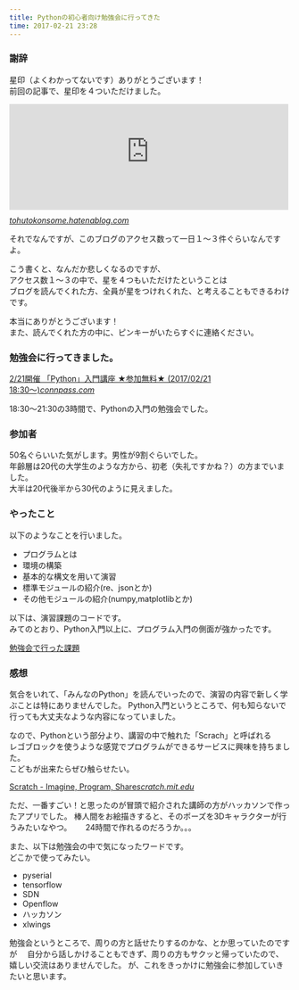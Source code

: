 ```yaml
---
title: Pythonの初心者向け勉強会に行ってきた
time: 2017-02-21 23:28
---
```


### 謝辞

星印（よくわかってないです）ありがとうございます！  
前回の記事で、星印を４ついただけました。

<iframe src="http://tohutokonsome.hatenablog.com/embed/2017/02/21/001602" title="アイドルとのチェキ画像から親密度を図る(1) - 豆腐とコンソメ" class="embed-card embed-blogcard" scrolling="no" frameborder="0" style="display: block; width: 100%; height: 190px; max-width: 500px; margin: 10px 0px;"></iframe><cite class="hatena-citation"><a href="http://tohutokonsome.hatenablog.com/entry/2017/02/21/001602">tohutokonsome.hatenablog.com</a></cite>

それでなんですが、このブログのアクセス数って一日１〜３件ぐらいなんですよ。 　　

こう書くと、なんだか悲しくなるのですが、  
アクセス数１〜３の中で、星を４つもいただけたということは  
ブログを読んでくれた方、全員が星をつけれくれた、と考えることもできるわけです。

本当にありがとうございます！  
また、読んでくれた方の中に、ピンキーがいたらすぐに連絡ください。

### 勉強会に行ってきました。

[2/21開催 「Python」入門講座 ★参加無料★ (2017/02/21 18:30〜)](https://connpass.com/event/50580/)<cite class="hatena-citation"><a href="https://connpass.com/event/50580/">connpass.com</a></cite>

18:30〜21:30の3時間で、Pythonの入門の勉強会でした。

### 参加者

50名ぐらいいた気がします。男性が9割ぐらいでした。  
年齢層は20代の大学生のような方から、初老（失礼ですかね？）の方までいました。  
大半は20代後半から30代のように見えました。

### やったこと

以下のようなことを行いました。

- プログラムとは
- 環境の構築
- 基本的な構文を用いて演習
- 標準モジュールの紹介(re、jsonとか)
- その他モジュールの紹介(numpy,matplotlibとか)

以下は、演習課題のコードです。  
みてのとおり、Python入門以上に、プログラム入門の側面が強かったです。

<script src="https://gist.github.com/01ad243dda718233457c8be4eeff4484.js"> </script>

[勉強会で行った課題](https://gist.github.com/01ad243dda718233457c8be4eeff4484)

### 感想

気合をいれて、「みんなのPython」を読んでいったので、演習の内容で新しく学ぶことは特にありませんでした。 Python入門というところで、何も知らないで行っても大丈夫なような内容になっていました。

なので、Pythonという部分より、講習の中で触れた「Scrach」と呼ばれる  
レゴブロックを使うような感覚でプログラムができるサービスに興味を持ちました。  
こどもが出来たらぜひ触らせたい。

[Scratch - Imagine, Program, Share](https://scratch.mit.edu/)<cite class="hatena-citation"><a href="https://scratch.mit.edu/">scratch.mit.edu</a></cite>

ただ、一番すごい！と思ったのが冒頭で紹介された講師の方がハッカソンで作ったアプリでした。 棒人間をお絵描きすると、そのポーズを3Dキャラクターが行うみたいなやつ。　　 24時間で作れるのだろうか。。。

また、以下は勉強会の中で気になったワードです。  
どこかで使ってみたい。

- pyserial
- tensorflow
- SDN
- Openflow
- ハッカソン
- xlwings

勉強会というところで、周りの方と話せたりするのかな、とか思っていたのですが　 自分から話しかけることもできず、周りの方もサクッと帰っていたので、嬉しい交流はありませんでした。 が、これをきっかけに勉強会に参加していきたいと思います。
